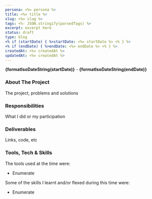```yaml
---
persona: <%= persona %>
title: <%= title %>
slug: <%= slug %>
tags: <%- JSON.stringify(parsedTags) %>
excerpt: excerpt here
status: draft
type: blog
<% if (startDate) { %>startDate: <%= startDate %> <% } %>
<% if (endDate) { %>endDate: <%= endDate %> <% } %>
createdAt: <%= createdAt %>
updatedAt: <%= createdAt %>
---
```



**{formatIsoDateString(startDate)}** - **{formatIsoDateString(endDate)}**

### About The Project

The project, problems and solutions

### Responsibilities

What I did or my participation

### Deliverables

Links, code, etc

### Tools, Tech & Skills

The tools used at the time were: 
- Enumerate

Some of the skills I learnt and/or flexed during this time were:
- Enumerate